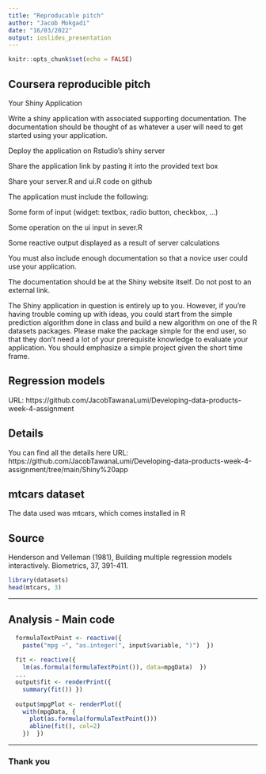 ---
title: "Reproducable pitch"
author: "Jacob Mokgadi"
date: "16/03/2022"
output: ioslides_presentation
---

```{r setup, include=FALSE}
knitr::opts_chunk$set(echo = FALSE)
```

## Coursera reproducible pitch

Your Shiny Application

Write a shiny application with associated supporting documentation. The documentation should be thought of as whatever a user will need to get started using your application.

Deploy the application on Rstudio's shiny server

Share the application link by pasting it into the provided text box

Share your server.R and ui.R code on github

The application must include the following:

Some form of input (widget: textbox, radio button, checkbox, ...)

Some operation on the ui input in sever.R

Some reactive output displayed as a result of server calculations

You must also include enough documentation so that a novice user could use your application.

The documentation should be at the Shiny website itself. Do not post to an external link.

The Shiny application in question is entirely up to you. However, if you're having trouble coming up with ideas, you could start from the simple prediction algorithm done in class and build a new algorithm on one of the R datasets packages. Please make the package simple for the end user, so that they don't need a lot of your prerequisite knowledge to evaluate your application. You should emphasize a simple project given the short time frame.

## Regression models

URL: https://github.com/JacobTawanaLumi/Developing-data-products-week-4-assignment

## Details
You can find all the details here
URL: https://github.com/JacobTawanaLumi/Developing-data-products-week-4-assignment/tree/main/Shiny%20app

## mtcars dataset

The data used was mtcars, which comes installed in R


## Source
Henderson and Velleman (1981), Building multiple regression models interactively. Biometrics, 37, 391-411.

```{r}
library(datasets)
head(mtcars, 3)
```

---

## Analysis  - Main code
```r
  formulaTextPoint <- reactive({
    paste("mpg ~", "as.integer(", input$variable, ")")  })
  
  fit <- reactive({
    lm(as.formula(formulaTextPoint()), data=mpgData)  })
  ...
  output$fit <- renderPrint({
    summary(fit()) })
  
  output$mpgPlot <- renderPlot({
    with(mpgData, {
      plot(as.formula(formulaTextPoint()))
      abline(fit(), col=2)
    })  })
```

---

### Thank you



